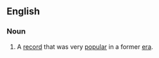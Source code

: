 ==English==

===Noun===
{{en-noun}}

# {{lb|en|colloquial}} A [[record]] that was very [[popular]] in a former [[era]].